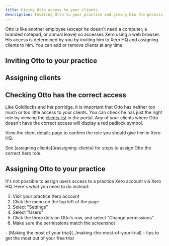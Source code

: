 ```yaml
---
title: Giving Otto access to your clients
description: Inviting Otto to your practice and giving him the permissions he needs
---
```



Otto is like another employee (except he doesn't need a computer, a branded notepad, or annual leave) so accesses Xero using a web browser. His access is determined by you by inviting him to Xero HQ and assigning clients to him. You can add or remove clients at any time.

## Inviting Otto to your practice
<GuideJar id="9d396a45-46c6-44a7-b93e-c4a0e2ae6d62"></GuideJar>

## Assigning clients
<GuideJar id="ECnEMKiMsQW8ob30kF4I"></GuideJar>

## Checking Otto has the correct access
Like Goldilocks and her porridge, it is important that Otto has neither too much or too little access to your clients. You can check he has just the right role by viewing the [clients list](https://portal.withotto.app/clients/) in the portal. Any of your clients where Otto doesn't have the correct access will display a red padlock symbol.

<ClickableImage src={clientListImage}
                alt="Client list showing clients where Otto does not have the correct access"/>

View the client details page to confirm the role you should give him in Xero HQ.

<ClickableImage src={clientDetailImage}
                alt="Client details with a message that Otto does not have the correct access"/>

<Aside>
    See [assigning clients](#assigning-clients) for steps to assign Otto the correct Xero role.
</Aside>

## Assigning Otto to your practice
It's not possible to assign users access to a practice Xero account via Xero HQ. Here's what you need to do instead:

1. Visit your practice Xero account
2. Click the menu on the top left of the page
3. Select "Settings"
4. Select "Users"
5. Click the three dots on Otto's row, and select "Change permissions"
6. Make sure the permissions match the screenshot

<ClickableImage src={practiceImage}
                alt="The permissions that Otto should be given for your practice"/>

<Aside type="tip" title="Related pages">
    - [Making the most of your trial](../making-the-most-of-your-trial) - tips to get the most out of your free trial
</Aside>
